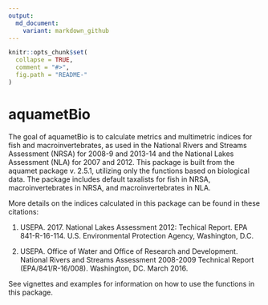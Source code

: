 ```yaml
---
output:
  md_document:
    variant: markdown_github
---
```


<!-- README.md is generated from README.Rmd. Please edit that file -->

```r
knitr::opts_chunk$set(
  collapse = TRUE,
  comment = "#>",
  fig.path = "README-"
)
```

# aquametBio

The goal of aquametBio is to calculate metrics and multimetric indices for fish and macroinvertebrates, as used in the National Rivers and Streams Assessment (NRSA) for 2008-9 and 2013-14 and the National Lakes Assessment (NLA) for 2007 and 2012. This package is built from the aquamet package v. 2.5.1, utilizing only the functions based on biological data. The package includes default taxalists for fish in NRSA, macroinvertebrates in NRSA, and macroinvertebrates in NLA. 

More details on the indices calculated in this package can be found in these citations:

1) USEPA. 2017. National Lakes Assessment 2012: Techical Report. EPA 841-R-16-114. U.S. Environmental Protection Agency, Washington, D.C.

2) USEPA. Office of Water and Office of Research and Development. National Rivers and Streams Assessment 2008-2009 Technical Report (EPA/841/R-16/008). Washington, DC. March 2016.

See vignettes and examples for information on how to use the functions in this package. 
